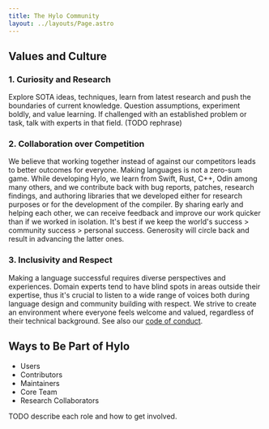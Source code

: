 ```yaml
---
title: The Hylo Community
layout: ../layouts/Page.astro
---
```


## Values and Culture

### 1. Curiosity and Research
Explore SOTA ideas, techniques, learn from latest research and push the boundaries of current knowledge. Question
assumptions, experiment boldly, and value learning. If challenged with an established problem or task, talk with experts
in that field. (TODO rephrase)

### 2. Collaboration over Competition

We believe that working together instead of against our competitors leads to better outcomes for everyone. Making
languages is not a zero-sum game. While developing Hylo, we learn from Swift, Rust, C++, Odin among many others,
and we contribute back with bug reports, patches, research findings, and authoring libraries that we developed either
for research purposes or for the development of the compiler. By sharing early and
helping each other, we can receive feedback and improve our work quicker than if we worked in isolation.
It's best if we keep the world's success > community success > personal success. Generosity will circle back and result
in advancing the latter ones.

### 3. Inclusivity and Respect

Making a language successful requires diverse perspectives and experiences. Domain experts tend to have blind spots in
areas outside their expertise, thus it's crucial to listen to a wide range of voices both during language design and
community building with respect. We strive to create an environment where everyone feels welcome and valued, regardless
of their technical background. See also our [code of conduct](/docs/contributing/code-of-conduct/).

## Ways to Be Part of Hylo
- Users
- Contributors
- Maintainers
- Core Team
- Research Collaborators

TODO describe each role and how to get involved.
